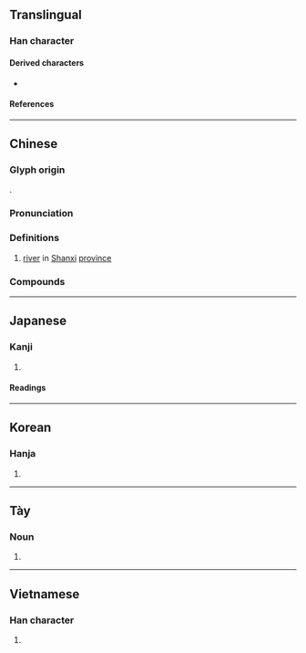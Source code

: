 {{character info}}
==Translingual==

===Han character===
{{Han char|rn=85|rad=水|as=04|sn=7|four=38127|canj=ECSH|ids=⿰氵分}}

====Derived characters====
* {{l|mul|[[𦰛]], [[𡌂]], [[𥁳]]}}

====References====
{{Han ref|kx=0609.070|dkj=17178|dj=1002.040|hdz=31568.070|uh=6C7E}}

----

==Chinese==
{{zh-forms}}

===Glyph origin===
{{Han etym}}
{{Han compound|水|t1=water|分|c2=p|c1=s|ls=psc}}.

===Pronunciation===
{{zh-pron
|m=fén
|m-s=
|c=fan4
|c-t=
|g=
|h=pfs=
|j=
|mb=
|md=
|mn=hun/hûn
|w=
|x=
|mc=y
|oc=y
|ma=
|cat=pn
}}

===Definitions===
{{zh-hanzi}}

# {{zh-div|河}} [[river]] in [[Shanxi]] [[province]]

===Compounds===
{{zh-der|汾沮洳|汾河|汾酒|汾陽|汾陽宮|河汾|河汾門下}}

----

==Japanese==

===Kanji===
{{ja-kanji|grade=|rs=水04}}

# {{rfdef|ja|sort=水04}}

====Readings====
{{ja-readings|on=[[ふん]] (fun)|kun=[[おおきい]] (ookii)}}

----

==Korean==

===Hanja===
{{ko-hanja|hangeul=분|eumhun=|rv=bun|mr=pun|y=pun}}

# {{rfdef|ko|sort=水04}}

----

==Tày==

===Noun===
{{head|tyz|noun}}

# {{tyz-Nom form of|phân|[[rain]]}}

----

==Vietnamese==

===Han character===
{{vi-readings|reading=phần|rs=水04}}

# {{rfdef|vi|sort=水04}}